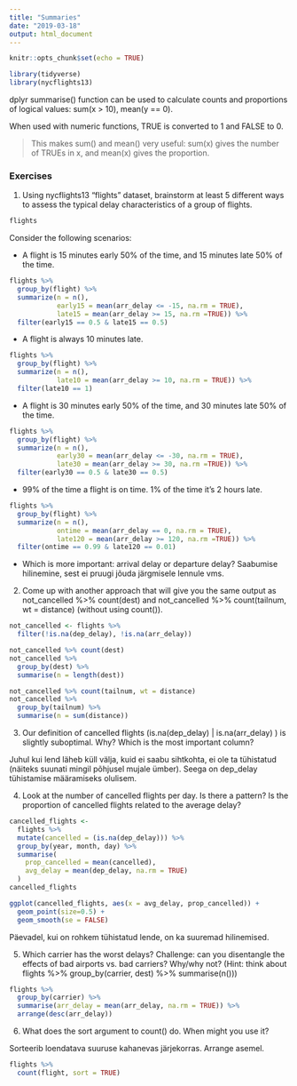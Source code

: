 ```yaml
---
title: "Summaries"
date: "2019-03-18"
output: html_document
---
```


```r
knitr::opts_chunk$set(echo = TRUE)
```


```r
library(tidyverse)
library(nycflights13)
```

dplyr summarise() function can be used to calculate counts and proportions of logical values: sum(x > 10), mean(y == 0). 

When used with numeric functions, TRUE is converted to 1 and FALSE to 0. 

> This makes sum() and mean() very useful: sum(x) gives the number of TRUEs in x, and mean(x) gives the proportion.

### Exercises

1. Using nycflights13 "flights" dataset, brainstorm at least 5 different ways to assess the typical delay characteristics of a group of flights. 

```r
flights
```


Consider the following scenarios:

  - A flight is 15 minutes early 50% of the time, and 15 minutes late 50% of the time.

```r
flights %>% 
  group_by(flight) %>% 
  summarize(n = n(),
            early15 = mean(arr_delay <= -15, na.rm = TRUE),
            late15 = mean(arr_delay >= 15, na.rm =TRUE)) %>% 
  filter(early15 == 0.5 & late15 == 0.5)
```


  - A flight is always 10 minutes late.

```r
flights %>% 
  group_by(flight) %>% 
  summarize(n = n(),
            late10 = mean(arr_delay >= 10, na.rm = TRUE)) %>%
  filter(late10 == 1)
```

  - A flight is 30 minutes early 50% of the time, and 30 minutes late 50% of the time.
```r
flights %>% 
  group_by(flight) %>% 
  summarize(n = n(),
            early30 = mean(arr_delay <= -30, na.rm = TRUE),
            late30 = mean(arr_delay >= 30, na.rm =TRUE)) %>% 
  filter(early30 == 0.5 & late30 == 0.5)
```


  - 99% of the time a flight is on time. 1% of the time it’s 2 hours late.

```r
flights %>% 
  group_by(flight) %>% 
  summarize(n = n(),
            ontime = mean(arr_delay == 0, na.rm = TRUE),
            late120 = mean(arr_delay >= 120, na.rm =TRUE)) %>% 
  filter(ontime == 0.99 & late120 == 0.01)
```


  - Which is more important: arrival delay or departure delay?
  Saabumise hilinemine, sest ei pruugi jõuda järgmisele lennule vms.

2. Come up with another approach that will give you the same output as not_cancelled %>% count(dest) and not_cancelled %>% count(tailnum, wt = distance) (without using count()).
```r
not_cancelled <- flights %>%
  filter(!is.na(dep_delay), !is.na(arr_delay))
```

```r
not_cancelled %>% count(dest)
not_cancelled %>%
  group_by(dest) %>%
  summarise(n = length(dest))
```
```r
not_cancelled %>% count(tailnum, wt = distance)
not_cancelled %>%
  group_by(tailnum) %>%
  summarise(n = sum(distance))
```
3. Our definition of cancelled flights (is.na(dep_delay) | is.na(arr_delay) ) is slightly suboptimal. Why? Which is the most important column?

Juhul kui lend läheb küll välja, kuid ei saabu sihtkohta, ei ole ta tühistatud (näiteks suunati mingil põhjusel mujale ümber). Seega on dep_delay tühistamise määramiseks olulisem.

4. Look at the number of cancelled flights per day. Is there a pattern? Is the proportion of cancelled flights related to the average delay?

```r
cancelled_flights <-
  flights %>%
  mutate(cancelled = (is.na(dep_delay))) %>%
  group_by(year, month, day) %>%
  summarise(
    prop_cancelled = mean(cancelled),
    avg_delay = mean(dep_delay, na.rm = TRUE)
  )
cancelled_flights
```

```r
ggplot(cancelled_flights, aes(x = avg_delay, prop_cancelled)) +
  geom_point(size=0.5) +
  geom_smooth(se = FALSE)
```

Päevadel, kui on rohkem tühistatud lende, on ka suuremad hilinemised.

5. Which carrier has the worst delays? Challenge: can you disentangle the effects of bad airports vs. bad carriers? Why/why not? (Hint: think about flights %>% group_by(carrier, dest) %>% summarise(n()))

```r
flights %>%
  group_by(carrier) %>%
  summarise(arr_delay = mean(arr_delay, na.rm = TRUE)) %>%
  arrange(desc(arr_delay))
```

6. What does the sort argument to count() do. When might you use it?

Sorteerib loendatava suuruse kahanevas järjekorras. Arrange asemel.

```r
flights %>% 
  count(flight, sort = TRUE)
```
